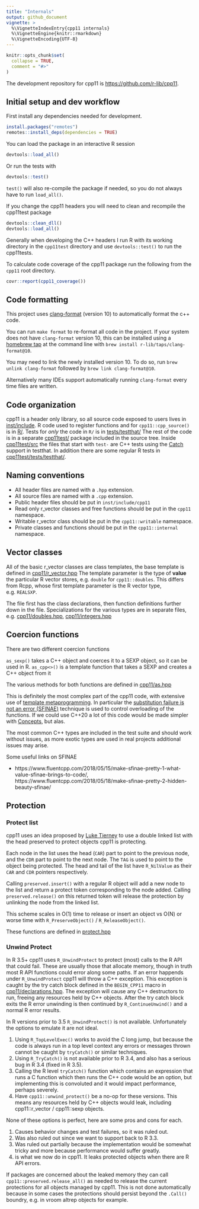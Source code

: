 ```yaml
---
title: "Internals"
output: github_document
vignette: >
  %\VignetteIndexEntry{cpp11 internals}
  %\VignetteEngine{knitr::rmarkdown}
  %\VignetteEncoding{UTF-8}
---
```



```r
knitr::opts_chunk$set(
  collapse = TRUE,
  comment = "#>"
)
```

The development repository for cpp11 is <https://github.com/r-lib/cpp11>.

## Initial setup and dev workflow

First install any dependencies needed for development.

```r
install.packages("remotes")
remotes::install_deps(dependencies = TRUE)
```

You can load the package in an interactive R session

```r
devtools::load_all()
```

Or run the tests with

```r
devtools::test()
```

`test()` will also re-compile the package if needed, so you do not always have to run `load_all()`.

If you change the cpp11 headers you will need to clean and recompile the cpp11test package

```r
devtools::clean_dll()
devtools::load_all()
```

Generally when developing the C++ headers I run R with its working directory in the `cpp11test` directory and use `devtools::test()` to run the cpp11tests.

To calculate code coverage of the cpp11 package run the following from the `cpp11` root directory.

```r
covr::report(cpp11_coverage())
```

## Code formatting

This project uses [clang-format](https://clang.llvm.org/docs/ClangFormat.html) (version 10) to automatically format the c++ code.

You can run `make format` to re-format all code in the project. If your system does not have `clang-format` version 10, this can be installed using a [homebrew tap](https://github.com/r-lib/homebrew-taps) at the command line with `brew install r-lib/taps/clang-format@10`.

You may need to link the newly installed version 10. To do so, run `brew unlink clang-format` followed by `brew link clang-format@10`.

Alternatively many IDEs support automatically running `clang-format` every time files are written.



## Code organization

cpp11 is a header only library, so all source code exposed to users lives in [inst/include](https://github.com/r-lib/cpp11/tree/main/inst/include).
R code used to register functions and for `cpp11::cpp_source()` is in [R/](https://github.com/r-lib/cpp11/tree/main/R).
Tests for _only_ the code in `R/` is in [tests/testthat/](https://github.com/r-lib/cpp11/tree/main/tests/testthat)
The rest of the code is in a separate [cpp11test/](https://github.com/r-lib/cpp11/tree/main/cpp11test) package included in the source tree.
Inside [cpp11test/src](https://github.com/r-lib/cpp11/tree/main/cpp11test/src) the files that start with `test-` are C++ tests using the [Catch](https://testthat.r-lib.org/reference/use_catch.html) support in testthat.
In addition there are some regular R tests in [cpp11test/tests/testthat/](https://github.com/r-lib/cpp11/tree/main/cpp11test/tests/testthat).

## Naming conventions

- All header files are named with a `.hpp` extension.
- All source files are named with a `.cpp` extension.
- Public header files should be put in `inst/include/cpp11`
- Read only r_vector classes and free functions should be put in the `cpp11` namespace.
- Writable r_vector class should be put in the `cpp11::writable` namespace.
- Private classes and functions should be put in the `cpp11::internal` namespace.

## Vector classes

All of the basic r_vector classes are class templates, the base template is defined in [cpp11/r_vector.hpp](https://github.com/r-lib/cpp11/blob/main/inst/include/cpp11/r_vector.hpp)
The template parameter is the type of **value** the particular R vector stores, e.g. `double` for `cpp11::doubles`.
This differs from Rcpp, whose first template parameter is the R vector type, e.g. `REALSXP`.

The file first has the class declarations, then function definitions further down in the file.
Specializations for the various types are in separate files, e.g. [cpp11/doubles.hpp](https://github.com/r-lib/cpp11/blob/main/inst/include/cpp11/doubles.hpp), [cpp11/integers.hpp](https://github.com/r-lib/cpp11/blob/main/inst/include/cpp11/integers.hpp)

## Coercion functions

There are two different coercion functions

`as_sexp()` takes a C++ object and coerces it to a SEXP object, so it can be used in R.
`as_cpp<>()` is a template function that takes a SEXP and creates a C++ object from it

The various methods for both functions are defined in [cpp11/as.hpp](https://github.com/r-lib/cpp11/blob/main/inst/include/cpp11/as.hpp)

This is definitely the most complex part of the cpp11 code, with extensive use of [template metaprogramming](https://en.wikipedia.org/wiki/Template_metaprogramming).
In particular the [substitution failure is not an error (SFINAE)](https://en.wikipedia.org/wiki/Substitution_failure_is_not_an_error) technique is used to control overloading of the functions.
If we could use C++20 a lot of this code would be made simpler with [Concepts](https://en.cppreference.com/w/cpp/language/constraints), but alas.

The most common C++ types are included in the test suite and should work without issues, as more exotic types are used in real projects additional issues may arise.

Some useful links on SFINAE

- https://www.fluentcpp.com/2018/05/15/make-sfinae-pretty-1-what-value-sfinae-brings-to-code/, https://www.fluentcpp.com/2018/05/18/make-sfinae-pretty-2-hidden-beauty-sfinae/

## Protection

### Protect list

cpp11 uses an idea proposed by [Luke Tierney](https://github.com/RcppCore/Rcpp/issues/1081#issuecomment-630330838) to use a double linked list with the head preserved to protect objects cpp11 is protecting.

Each node in the list uses the head (`CAR`) part to point to the previous node, and the `CDR` part to point to the next node. The `TAG` is used to point to the object being protected.
The head and tail of the list have `R_NilValue` as their `CAR` and `CDR` pointers respectively.

Calling `preserved.insert()` with a regular R object will add a new node to the list and return a protect token corresponding to the node added.
Calling `preserved.release()` on this returned token will release the protection by unlinking the node from the linked list.

This scheme scales in O(1) time to release or insert an object vs O(N) or worse time with `R_PreserveObject()` / `R_ReleaseObject()`.

These functions are defined in [protect.hpp](https://github.com/r-lib/cpp11/blob/main/inst/include/cpp11/protect.hpp)

### Unwind Protect

In R 3.5+ cpp11 uses `R_UnwindProtect` to protect (most) calls to the R API that could fail.
These are usually those that allocate memory, though in truth most R API functions could error along some paths.
If an error happends under `R_UnwindProtect` cpp11 will throw a C++ exception.
This exception is caught by the try catch block defined in the `BEGIN_CPP11` macro in [cpp11/declarations.hpp](https://github.com/r-lib/cpp11/blob/main/inst/include/cpp11/declarations.hpp).
The exception will cause any C++ destructors to run, freeing any resources held by C++ objects.
After the try catch block exits the R error unwinding is then continued by `R_ContinueUnwind()` and a normal R error results.

In R versions prior to 3.5 `R_UnwindProtect()` is not available.
Unfortunately the options to emulate it are not ideal.

1. Using `R_TopLevelExec()` works to avoid the C long jump, but because the code is always run in a top level context any errors or messages thrown cannot be caught by `tryCatch()` or similar techniques.
2. Using `R_TryCatch()` is not available prior to R 3.4, and also has a serious bug in R 3.4 (fixed in R 3.5).
3. Calling the R level `tryCatch()` function which contains an expression that runs a C function which then runs the C++ code would be an option, but implementing this is convoluted and it would impact performance, perhaps severely.
4. Have `cpp11::unwind_protect()` be a no-op for these versions. This means any resources held by C++ objects would leak, including cpp11::r_vector / cpp11::sexp objects.

None of these options is perfect, here are some pros and cons for each.

1. Causes behavior changes and test failures, so it was ruled out.
2. Was also ruled out since we want to support back to R 3.3.
3. Was ruled out partially because the implementation would be somewhat tricky and more because performance would suffer greatly.
4. is what we now do in cpp11. It leaks protected objects when there are R API errors.

If packages are concerned about the leaked memory they can call `cpp11::preserved.release_all()` as needed to release the current protections for all objects managed by cpp11.
This is not done automatically because in some cases the protections should persist beyond the `.Call()` boundry, e.g. in vroom altrep objects for example.